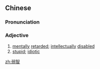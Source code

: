 ==Chinese==
{{zh-forms}}

===Pronunciation===
{{zh-pron
|m=ruòzhì
|c=joek6 zi3
|cat=a
}}

===Adjective===
{{zh-adj}}

# [[mentally]] [[retarded]]; [[intellectually]] [[disabled]]
# [[stupid]]; [[idiotic]]

[[zh:弱智]]